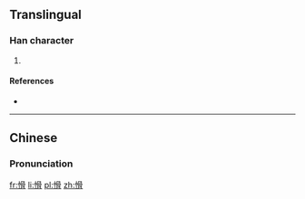 ==Translingual==

===Han character===
{{Han char|rn=61|rad=心|as=10|sn=13|four=9702<sub>7</sub>|canj=心月月月 (PBBB)|ids=⿰[[忄]][[骨]]}}

# {{defn|Han|sort=心10}}

====References====
* {{Han ref|kx=0396.270|dkj=11003|dj=0735.150|hdz=42329.010|uh=6132|ud=24882|bh=DD6B|bd=56683}}

----

==Chinese==
{{zh-forms}}

===Pronunciation===
{{zh-pron
|m=gǔ
|c=gwat1
|mc=y
|oc=y
|ma=
|cat=
}}

[[fr:愲]]
[[li:愲]]
[[pl:愲]]
[[zh:愲]]